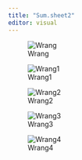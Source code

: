 ```yaml
---
title: "Sum.sheet2"
editor: visual
---
```


![Wrang](IMG_8635.jpg)

![Wrang1](IMG_8632.jpg)


![Wrang2](IMG_8633.jpg)

![Wrang3](IMG_8634.jpg)




![Wrang4](IMG_8636.jpg)
